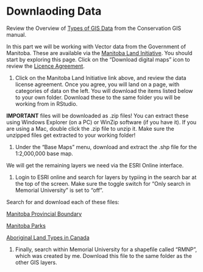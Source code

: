 # Downlaoding Data {#Downloading}

Review the Overview of [Types of GIS Data](https://nlboreal.github.io/ConservationGIS/whatIs.html) from the Conservation GIS manual.

In this part we will be working with Vector data from the Government of Manitoba. These are available via the [Manitoba Land Initiative](https://mli2.gov.mb.ca/). You should start by exploring this page. Click on the "Download digital maps" icon to review the [Licence Agreement](https://mli2.gov.mb.ca/app/register/app/index.php).

1. Click on the Manitoba Land Initiative link above, and review the data license agreement. Once you agree, you will land on a page, with categories of data on the left. You will download the items listed below to your own folder. Download these to the same folder you will be working from in RStudio.

**IMPORTANT** files will be downloaded as .zip files! You can extract these using Windows Explorer (on a PC) or WinZip software (if you have it). If you are using a Mac, double click the .zip file to unzip it. Make sure the unzipped files get extracted to your working folder!


1. Under the "Base Maps" menu, download and extract the .shp file for the 1:2,000,000 base map.


We will get the remaining layers we need via the ESRI Online interface.

1. Login to ESRI online and search for layers by typiing in the search bar at the top of the screen. Make sure the toggle switch for "Only search in Memorial University" is set to "off".

Search for and download each of these files: 

[Manitoba Provincial Boundary](https://mun.maps.arcgis.com/home/item.html?id=ed39fb5989bc41bcb4b102f8ea899abf)

[Manitoba Parks](https://mun.maps.arcgis.com/home/item.html?id=0b8e5b5280904fa4aeba7baf78154e59)

[Aboriginal Land Types in Canada](https://mun.maps.arcgis.com/home/item.html?id=be58540e15a643eb95b440d70285703d)


1. Finally, search within Memorial University for a shapefile called "RMNP", which was created by me. Download this file to the same folder as the other GIS layers.

